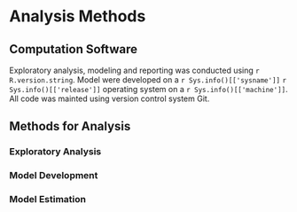 # Analysis Methods

## Computation Software

Exploratory analysis, modeling and reporting was conducted using `r R.version.string`. Model were developed on a `r Sys.info()[['sysname']]` `r Sys.info()[['release']]` operating system on a `r Sys.info()[['machine']]`. All code was mainted using version control system Git.

## Methods for Analysis

### Exploratory Analysis

### Model Development

### Model Estimation
